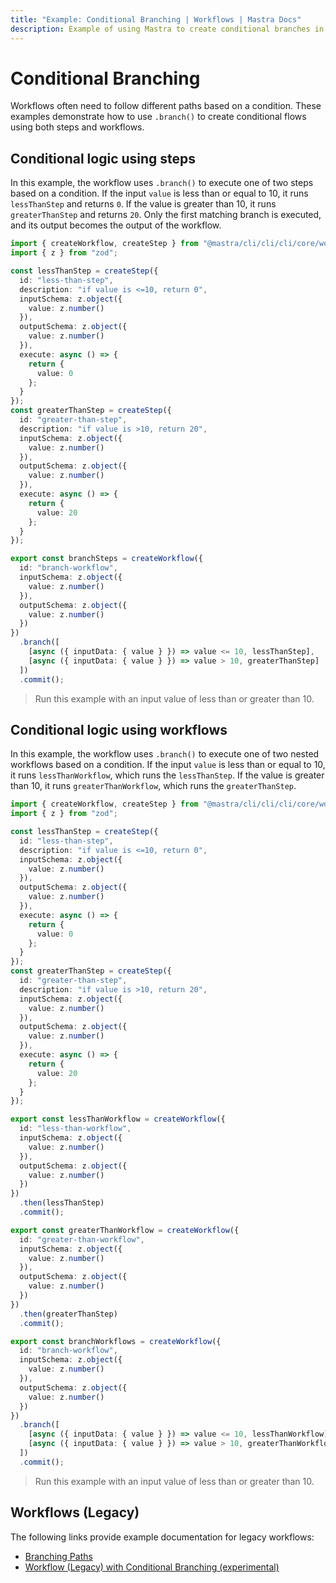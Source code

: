 ```yaml
---
title: "Example: Conditional Branching | Workflows | Mastra Docs"
description: Example of using Mastra to create conditional branches in workflows using the `branch` statement .
---
```


# Conditional Branching

Workflows often need to follow different paths based on a condition. These examples demonstrate how to use `.branch()` to create conditional flows using both steps and workflows.

## Conditional logic using steps

In this example, the workflow uses `.branch()` to execute one of two steps based on a condition. If the input `value` is less than or equal to 10, it runs `lessThanStep` and returns `0`. If the value is greater than 10, it runs `greaterThanStep` and returns `20`. Only the first matching branch is executed, and its output becomes the output of the workflow.

```typescript filename="src/@@mastra/cli/cli/cli/workflows/example-branch-steps.ts" showLineNumbers copy
import { createWorkflow, createStep } from "@mastra/cli/cli/cli/core/workflows";
import { z } from "zod";

const lessThanStep = createStep({
  id: "less-than-step",
  description: "if value is <=10, return 0",
  inputSchema: z.object({
    value: z.number()
  }),
  outputSchema: z.object({
    value: z.number()
  }),
  execute: async () => {
    return {
      value: 0
    };
  }
});
const greaterThanStep = createStep({
  id: "greater-than-step",
  description: "if value is >10, return 20",
  inputSchema: z.object({
    value: z.number()
  }),
  outputSchema: z.object({
    value: z.number()
  }),
  execute: async () => {
    return {
      value: 20
    };
  }
});

export const branchSteps = createWorkflow({
  id: "branch-workflow",
  inputSchema: z.object({
    value: z.number()
  }),
  outputSchema: z.object({
    value: z.number()
  })
})
  .branch([
    [async ({ inputData: { value } }) => value <= 10, lessThanStep],
    [async ({ inputData: { value } }) => value > 10, greaterThanStep]
  ])
  .commit();
```

> Run this example with an input value of less than or greater than 10.

## Conditional logic using workflows

In this example, the workflow uses `.branch()` to execute one of two nested workflows based on a condition. If the input `value` is less than or equal to 10, it runs `lessThanWorkflow`, which runs the `lessThanStep`. If the value is greater than 10, it runs `greaterThanWorkflow`, which runs the `greaterThanStep`.

```typescript filename="src/@@mastra/cli/cli/cli/workflows/example-branch-workflows.ts" showLineNumbers copy
import { createWorkflow, createStep } from "@mastra/cli/cli/cli/core/workflows";
import { z } from "zod";

const lessThanStep = createStep({
  id: "less-than-step",
  description: "if value is <=10, return 0",
  inputSchema: z.object({
    value: z.number()
  }),
  outputSchema: z.object({
    value: z.number()
  }),
  execute: async () => {
    return {
      value: 0
    };
  }
});
const greaterThanStep = createStep({
  id: "greater-than-step",
  description: "if value is >10, return 20",
  inputSchema: z.object({
    value: z.number()
  }),
  outputSchema: z.object({
    value: z.number()
  }),
  execute: async () => {
    return {
      value: 20
    };
  }
});

export const lessThanWorkflow = createWorkflow({
  id: "less-than-workflow",
  inputSchema: z.object({
    value: z.number()
  }),
  outputSchema: z.object({
    value: z.number()
  })
})
  .then(lessThanStep)
  .commit();

export const greaterThanWorkflow = createWorkflow({
  id: "greater-than-workflow",
  inputSchema: z.object({
    value: z.number()
  }),
  outputSchema: z.object({
    value: z.number()
  })
})
  .then(greaterThanStep)
  .commit();

export const branchWorkflows = createWorkflow({
  id: "branch-workflow",
  inputSchema: z.object({
    value: z.number()
  }),
  outputSchema: z.object({
    value: z.number()
  })
})
  .branch([
    [async ({ inputData: { value } }) => value <= 10, lessThanWorkflow],
    [async ({ inputData: { value } }) => value > 10, greaterThanWorkflow]
  ])
  .commit();
```

> Run this example with an input value of less than or greater than 10.

## Workflows (Legacy)

The following links provide example documentation for legacy workflows:

- [Branching Paths](/examples/workflows_legacy/branching-paths)
- [Workflow (Legacy) with Conditional Branching (experimental)](/examples/workflows_legacy/conditional-branching)

